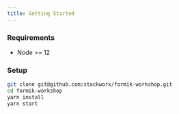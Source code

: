 ```yaml
---
title: Getting Started
---
```


### Requirements

- Node >= 12

### Setup

```bash
git clone git@github.com:stackworx/formik-workshop.git
cd formik-workshop
yarn install
yarn start
```
